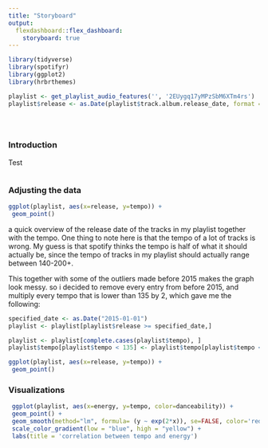 ```yaml
---
title: "Storyboard"
output: 
  flexdashboard::flex_dashboard:
    storyboard: true
---
```


```r
library(tidyverse)
library(spotifyr) 
library(ggplot2)
library(hrbrthemes)
```

```r
playlist <- get_playlist_audio_features('', '2EUygq17yMPzSbM6XTm4rs') 
playlist$release <- as.Date(playlist$track.album.release_date, format = "%Y-%m-%d")





```

### Introduction

Test

```r


```

### Adjusting the data

```r
ggplot(playlist, aes(x=release, y=tempo)) +
 geom_point()
```

a quick overview of the release date of the tracks in my playlist together with the tempo. One thing to note here is that the tempo of a lot of tracks is wrong. My guess is that spotify thinks the tempo is half of what it should actually be, since the tempo of tracks in my playlist should actually range between 140-200+.

This together with some of the outliers made before 2015 makes the graph look messy. so i decided to remove every entry from before 2015, and multiply every tempo that is lower than 135 by 2, which gave me the following:

```r
specified_date <- as.Date("2015-01-01")
playlist <- playlist[playlist$release >= specified_date,]

playlist <- playlist[complete.cases(playlist$tempo), ]
playlist$tempo[playlist$tempo < 135] <- playlist$tempo[playlist$tempo < 135] * 2

ggplot(playlist, aes(x=release, y=tempo)) +
 geom_point()
```

### Visualizations

```r
 ggplot(playlist, aes(x=energy, y=tempo, color=danceability)) +
 geom_point() +
 geom_smooth(method="lm", formula= (y ~ exp(2*x)), se=FALSE, color='red') +
 scale_color_gradient(low = "blue", high = "yellow") +
 labs(title = 'correlation between tempo and energy') 
```
